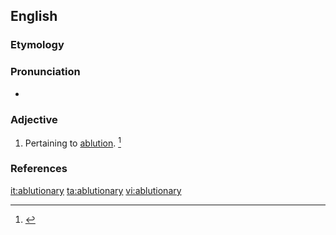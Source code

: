 ==English==

===Etymology===
{{suffix|ablution|ary|lang=en}}

===Pronunciation===
* {{a|US}} {{IPA|/əˈblu.ʃəˌnɛ.ɹi/|lang=en}}

===Adjective===
{{en-adj}}

# Pertaining to [[ablution]]. {{defdate|From the mid 19<sup>th</sup> century.}}<ref name=SOED>{{R:SOED5|page=5}}</ref>

===References===
<references/>

[[it:ablutionary]]
[[ta:ablutionary]]
[[vi:ablutionary]]
